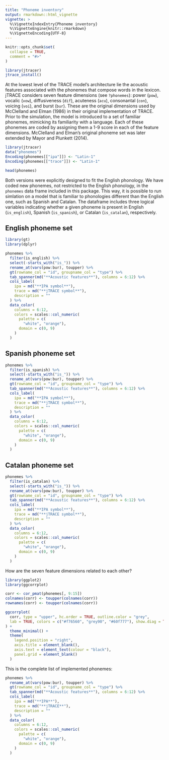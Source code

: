 ---
title: "Phoneme inventory"
output: rmarkdown::html_vignette
vignette: >
  %\VignetteIndexEntry{Phoneme inventory}
  %\VignetteEngine{knitr::rmarkdown}
  %\VignetteEncoding{UTF-8}
---

```{r, include = FALSE}
knitr::opts_chunk$set(
  collapse = TRUE,
  comment = "#>"
)

```

```{r prepare, message=FALSE, warning=FALSE, include=FALSE, paged.print=FALSE}
library(jtracer)
jtrace_install()
```

At the lowest level of the TRACE model's architecture lie the acoustic features associated with the phonemes that compose words in the lexicon. jTRACE considers seven feature dimensions (see `?phonemes`):  power (`pow`), vocalic (`vow`), diffusiveness (`dif`), acuteness (`acu`), consonantal (`con`), voicing (`voi`), and burst (`bur`). These are the original dimensions used by McClelland and Elman (1986) in their original implementation of TRACE. Prior to the simulation, the model is introduced to a set of familiar phonemes, mimicking its familiarity with a language. Each of these phonemes are coded by assigning them a 1-9 score in each of the feature dimensions. McClelland and Elman's original phoneme set was later extended by Mayor and Plunkett (2014).


```{r matrix}
library(jtracer)
data("phonemes")
Encoding(phonemes[["ipa"]]) <- "Latin-1"
Encoding(phonemes[["trace"]]) <- "Latin-1"

head(phonemes)

```

Both versions were explicitly designed to fit the English phonology. We have coded new phonemes, not restricted to the English phonology, in the `phonemes` data frame included in this package. This way, it is possible to run simlation on a model that is familiar to phonologies different than the English one, such as Spanish and Catalan. The dataframe includes three logical variables indicating whether a given phoneme is present in English (`is_english`), Spanish (`is_spanish`), or Catalan (`is_catalan`), respectively.

## English phoneme set

```{r list_english, echo=FALSE, message=FALSE, warning=FALSE, paged.print=FALSE}
library(gt)
library(dplyr)

phonemes %>%
  filter(is_english) %>% 
  select(-starts_with("is_")) %>% 
  rename_at(vars(pow:bur), toupper) %>% 
  gt(rowname_col = "id", groupname_col = "type") %>% 
  tab_spanner(md("**Acoustic features**"), columns = 6:12) %>% 
  cols_label(
    ipa = md("**IPA symbol**"),
    trace = md("**jTRACE symbol**"),
    description = ""
  ) %>% 
  data_color(
    columns = 6:12,
    colors = scales::col_numeric(
      palette = c(
        "white", "orange"), 
      domain = c(0, 9)
    )
  )
```

## Spanish phoneme set

```{r list_spanish, echo=FALSE, message=FALSE, warning=FALSE, paged.print=FALSE}
phonemes %>%
  filter(is_spanish) %>% 
  select(-starts_with("is_")) %>% 
  rename_at(vars(pow:bur), toupper) %>% 
  gt(rowname_col = "id", groupname_col = "type") %>% 
  tab_spanner(md("**Acoustic features**"), columns = 6:12) %>% 
  cols_label(
    ipa = md("**IPA symbol**"),
    trace = md("**jTRACE symbol**"),
    description = ""
  ) %>% 
  data_color(
    columns = 6:12,
    colors = scales::col_numeric(
      palette = c(
        "white", "orange"), 
      domain = c(0, 9)
    )
  )
```

## Catalan phoneme set

```{r list_catalan, echo=FALSE, message=FALSE, warning=FALSE, paged.print=FALSE}
phonemes %>%
  filter(is_catalan) %>% 
  select(-starts_with("is_")) %>% 
  rename_at(vars(pow:bur), toupper) %>% 
  gt(rowname_col = "id", groupname_col = "type") %>% 
  tab_spanner(md("**Acoustic features**"), columns = 6:12) %>% 
  cols_label(
    ipa = md("**IPA symbol**"),
    trace = md("**jTRACE symbol**"),
    description = ""
  ) %>% 
  data_color(
    columns = 6:12,
    colors = scales::col_numeric(
      palette = c(
        "white", "orange"), 
      domain = c(0, 9)
    )
  )
```


How are the seven feature dimensions related to each other?

```{r cors, echo=FALSE, message=FALSE, warning=FALSE, paged.print=FALSE}
library(ggplot2)
library(ggcorrplot)

corr <- cor_pmat(phonemes[, 9:15])
colnames(corr) <- toupper(colnames(corr))
rownames(corr) <- toupper(colnames(corr))

ggcorrplot(
  corr, type = "upper", hc.order = TRUE, outline.color = "grey",
  lab = TRUE, colors = c("#f76560", "grey90", "#60f777"), show.diag = TRUE
) +
  theme_minimal() +
  theme(
    legend.position = "right",
    axis.title = element_blank(),
    axis.text = element_text(colour = "black"),
    panel.grid = element_blank()
  )
```

This is the complete list of implemented phonemes: 


```{r list}
phonemes %>% 
  rename_at(vars(pow:bur), toupper) %>% 
  gt(rowname_col = "id", groupname_col = "type") %>% 
  tab_spanner(md("**Acoustic features**"), columns = 6:12) %>% 
  cols_label(
    ipa = md("**IPA**"),
    trace = md("**jTRACE**"),
    description = ""
  ) %>% 
  data_color(
    columns = 6:12,
    colors = scales::col_numeric(
      palette = c(
        "white", "orange"), 
      domain = c(0, 9)
    )
  )
```


